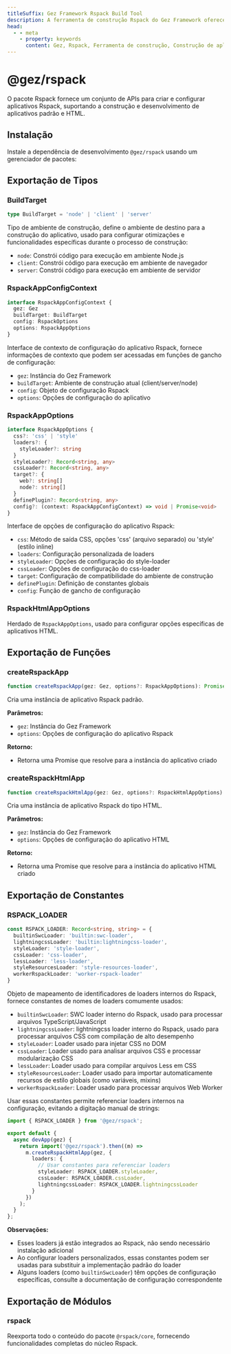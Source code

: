 ```yaml
---
titleSuffix: Gez Framework Rspack Build Tool
description: A ferramenta de construção Rspack do Gez Framework oferece capacidades de construção de aplicativos de alto desempenho, suportando o desenvolvimento e construção de aplicativos padrão e HTML, com diversos processadores de recursos e configurações de otimização integrados.
head:
  - - meta
    - property: keywords
      content: Gez, Rspack, Ferramenta de construção, Construção de aplicativos, Aplicativo HTML, TypeScript, CSS, Processamento de recursos, Otimização de desempenho
---
```



# @gez/rspack

O pacote Rspack fornece um conjunto de APIs para criar e configurar aplicativos Rspack, suportando a construção e desenvolvimento de aplicativos padrão e HTML.

## Instalação

Instale a dependência de desenvolvimento `@gez/rspack` usando um gerenciador de pacotes:

<PackageManagerTabs command="install @gez/rspack -D" />

## Exportação de Tipos

### BuildTarget

```ts
type BuildTarget = 'node' | 'client' | 'server'
```

Tipo de ambiente de construção, define o ambiente de destino para a construção do aplicativo, usado para configurar otimizações e funcionalidades específicas durante o processo de construção:
- `node`: Constrói código para execução em ambiente Node.js
- `client`: Constrói código para execução em ambiente de navegador
- `server`: Constrói código para execução em ambiente de servidor

### RspackAppConfigContext

```ts
interface RspackAppConfigContext {
  gez: Gez
  buildTarget: BuildTarget
  config: RspackOptions
  options: RspackAppOptions
}
```

Interface de contexto de configuração do aplicativo Rspack, fornece informações de contexto que podem ser acessadas em funções de gancho de configuração:
- `gez`: Instância do Gez Framework
- `buildTarget`: Ambiente de construção atual (client/server/node)
- `config`: Objeto de configuração Rspack
- `options`: Opções de configuração do aplicativo

### RspackAppOptions

```ts
interface RspackAppOptions {
  css?: 'css' | 'style'
  loaders?: {
    styleLoader?: string
  }
  styleLoader?: Record<string, any>
  cssLoader?: Record<string, any>
  target?: {
    web?: string[]
    node?: string[]
  }
  definePlugin?: Record<string, any>
  config?: (context: RspackAppConfigContext) => void | Promise<void>
}
```

Interface de opções de configuração do aplicativo Rspack:
- `css`: Método de saída CSS, opções 'css' (arquivo separado) ou 'style' (estilo inline)
- `loaders`: Configuração personalizada de loaders
- `styleLoader`: Opções de configuração do style-loader
- `cssLoader`: Opções de configuração do css-loader
- `target`: Configuração de compatibilidade do ambiente de construção
- `definePlugin`: Definição de constantes globais
- `config`: Função de gancho de configuração

### RspackHtmlAppOptions

Herdado de `RspackAppOptions`, usado para configurar opções específicas de aplicativos HTML.

## Exportação de Funções

### createRspackApp

```ts
function createRspackApp(gez: Gez, options?: RspackAppOptions): Promise<App>
```

Cria uma instância de aplicativo Rspack padrão.

**Parâmetros:**
- `gez`: Instância do Gez Framework
- `options`: Opções de configuração do aplicativo Rspack

**Retorno:**
- Retorna uma Promise que resolve para a instância do aplicativo criado

### createRspackHtmlApp

```ts
function createRspackHtmlApp(gez: Gez, options?: RspackHtmlAppOptions): Promise<App>
```

Cria uma instância de aplicativo Rspack do tipo HTML.

**Parâmetros:**
- `gez`: Instância do Gez Framework
- `options`: Opções de configuração do aplicativo HTML

**Retorno:**
- Retorna uma Promise que resolve para a instância do aplicativo HTML criado

## Exportação de Constantes
### RSPACK_LOADER

```ts
const RSPACK_LOADER: Record<string, string> = {
  builtinSwcLoader: 'builtin:swc-loader',
  lightningcssLoader: 'builtin:lightningcss-loader',
  styleLoader: 'style-loader',
  cssLoader: 'css-loader',
  lessLoader: 'less-loader',
  styleResourcesLoader: 'style-resources-loader',
  workerRspackLoader: 'worker-rspack-loader'
}
```

Objeto de mapeamento de identificadores de loaders internos do Rspack, fornece constantes de nomes de loaders comumente usados:

- `builtinSwcLoader`: SWC loader interno do Rspack, usado para processar arquivos TypeScript/JavaScript
- `lightningcssLoader`: lightningcss loader interno do Rspack, usado para processar arquivos CSS com compilação de alto desempenho
- `styleLoader`: Loader usado para injetar CSS no DOM
- `cssLoader`: Loader usado para analisar arquivos CSS e processar modularização CSS
- `lessLoader`: Loader usado para compilar arquivos Less em CSS
- `styleResourcesLoader`: Loader usado para importar automaticamente recursos de estilo globais (como variáveis, mixins)
- `workerRspackLoader`: Loader usado para processar arquivos Web Worker

Usar essas constantes permite referenciar loaders internos na configuração, evitando a digitação manual de strings:

```ts title="src/entry.node.ts"
import { RSPACK_LOADER } from '@gez/rspack';

export default {
  async devApp(gez) {
    return import('@gez/rspack').then((m) =>
      m.createRspackHtmlApp(gez, {
        loaders: {
          // Usar constantes para referenciar loaders
          styleLoader: RSPACK_LOADER.styleLoader,
          cssLoader: RSPACK_LOADER.cssLoader,
          lightningcssLoader: RSPACK_LOADER.lightningcssLoader
        }
      })
    );
  }
};
```

**Observações:**
- Esses loaders já estão integrados ao Rspack, não sendo necessário instalação adicional
- Ao configurar loaders personalizados, essas constantes podem ser usadas para substituir a implementação padrão do loader
- Alguns loaders (como `builtinSwcLoader`) têm opções de configuração específicas, consulte a documentação de configuração correspondente

## Exportação de Módulos

### rspack

Reexporta todo o conteúdo do pacote `@rspack/core`, fornecendo funcionalidades completas do núcleo Rspack.